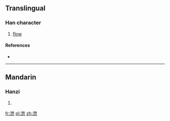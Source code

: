==Translingual==

===Han character===
{{Han char|rn=85|rad=水|as=11|sn=14|four=|canj=EOKP}}

# [[flow]]

====References====
* {{Han ref|kx=0644.120|dkj=18093|dj=1051.220|hdz=31725.030|uh=6EFA|ud=28410}}

----

==Mandarin==

===Hanzi===
{{cmn-hanzi|pin=[[dí]] ([[di2]]), [[yóu]] ([[you2]])|wg=ti<sup>2</sup>, yu<sup>2</sup>}}

# {{defn|lang=cmn|sort=水11}}

[[fr:滺]]
[[pl:滺]]
[[zh:滺]]